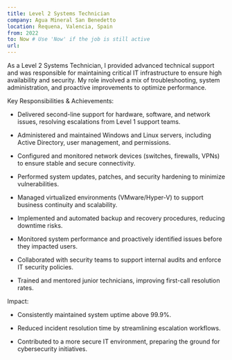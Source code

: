 ```yaml
---
title: Level 2 Systems Technician
company: Agua Mineral San Benedetto
location: Requena, Valencia, Spain
from: 2022
to: Now # Use 'Now' if the job is still active
url: 
---
```


As a Level 2 Systems Technician, I provided advanced technical support and was responsible for maintaining critical IT infrastructure to ensure high availability and security. My role involved a mix of troubleshooting, system administration, and proactive improvements to optimize performance.

Key Responsibilities & Achievements:

- Delivered second-line support for hardware, software, and network issues, resolving escalations from Level 1 support teams.

- Administered and maintained Windows and Linux servers, including Active Directory, user management, and permissions.

- Configured and monitored network devices (switches, firewalls, VPNs) to ensure stable and secure connectivity.

- Performed system updates, patches, and security hardening to minimize vulnerabilities.

- Managed virtualized environments (VMware/Hyper-V) to support business continuity and scalability.

- Implemented and automated backup and recovery procedures, reducing downtime risks.

- Monitored system performance and proactively identified issues before they impacted users.

- Collaborated with security teams to support internal audits and enforce IT security policies.

- Trained and mentored junior technicians, improving first-call resolution rates.

Impact:

- Consistently maintained system uptime above 99.9%.

- Reduced incident resolution time by streamlining escalation workflows.

- Contributed to a more secure IT environment, preparing the ground for cybersecurity initiatives.